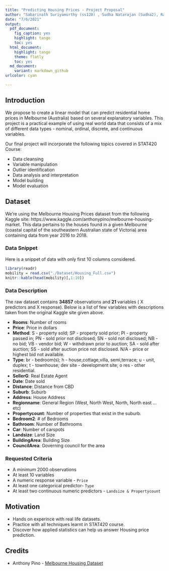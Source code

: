 ```yaml
---
title: "Predicting Housing Prices - Project Proposal"
author: "Sabarinath Suriyamurthy (ss120) , Sudha Natarajan (Sudha2), Raghav Rama (RR26)"
date: "7/6/2021"
output:
  pdf_document:
    fig_caption: yes
    highlight: tango
    toc: yes
  html_document:
    highlight: tango
    theme: flatly
    toc: yes
  md_document:
    variant: markdown_github
urlcolor: cyan

---
```


## Introduction

We propose to create a linear model that can predict residential home prices in Melbourne (Australia) based on several explanatory variables. This project is a practical example of using real world data that consists of a mix of different data types - nominal, ordinal, discrete, and continuous variables.

Our final project will incorporate the following topics covered in STAT420 Course:

  - Data cleansing
  - Variable manipulation
  - Outlier identification
  - Data analysis and interpretation
  - Model building
  - Model evaluation

## Dataset

We're using the Melbourne Housing Prices dataset from the following Kaggle site: https://www.kaggle.com/anthonypino/melbourne-housing-market.  This data pertains to the houses found in a given Melbourne (coastal capital of the southeastern Australian state of Victoria) area containing data from year 2016 to 2018.  

### Data Snippet

Here is a snippet of data with only first 10 columns considered.

```r
library(readr)
mobility = read.csv("./Dataset/Housing_Full.csv")
knitr::kable(head(mobility)[,1:10])
```

### Data Description
The raw dataset contains **34857** observations and **21** variables ( X predictors and  X response).  Below is a list of few variables with descriptions taken from the original Kaggle site given above.  

- **Rooms**: Number of rooms
- **Price**: Price in dollars
- **Method**: S - property sold; SP - property sold prior; PI - property passed in; PN - sold prior not disclosed; SN - sold not disclosed; NB - no bid; VB - vendor bid; W - withdrawn prior to auction; SA - sold after auction; SS - sold after auction price not disclosed. N/A - price or highest bid not available.
- **Type**: br - bedroom(s); h - house,cottage,villa, semi,terrace; u - unit, duplex; t - townhouse; dev site - development site; o res - other residential.
- **SellerG**: Real Estate Agent
- **Date**: Date sold
- **Distance**: Distance from CBD
- **Suburb**: Suburb
- **Address**: House Address
- **Regionname**: General Region (West, North West, North, North east …etc)
- **Propertycount**: Number of properties that exist in the suburb.
- **Bedroom2**: # of Bedrooms
- **Bathroom**: Number of Bathrooms
- **Car**: Number of carspots
- **Landsize**: Land Size
- **BuildingArea**: Building Size
- **CouncilArea**: Governing council for the area

### Requested Criteria 

- A minimum 2000 observations
- At least 10 variables
- A numeric response variable - `Price`
- At least one categorical predictor- `Type`
- At least two continuous numeric predictors - `Landsize & Propertycount`

## Motivation

- Hands on experince with real life datasets.
- Practice with all techniques learnt in STAT420 course.
- Discover how applied statistics can help us answer Housing price prediction.

## Credits
- Anthony Pino - [Melbourne Housing Dataset](https://www.kaggle.com/anthonypino/melbourne-housing-market)